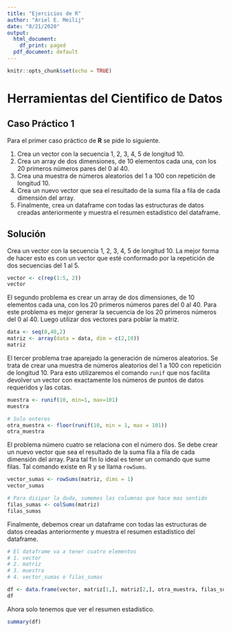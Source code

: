 ```yaml
---
title: "Ejercicios de R"
author: "Ariel E. Meilij"
date: "8/21/2020"
output:
  html_document:
    df_print: paged
  pdf_document: default
---
```


```r
knitr::opts_chunk$set(echo = TRUE)
```

# Herramientas del Cientifico de Datos

## Caso Práctico 1
Para el primer caso práctico de __R__ se pide lo siguiente.

1. Crea un vector con la secuencia 1, 2, 3, 4, 5 de longitud 10.
2. Crea un array de dos dimensiones, de 10 elementos cada una, con los 20 primeros números pares del 0 al 40.
3. Crea una muestra de números aleatorios del 1 a 100 con repetición de longitud 10.
4. Crea un nuevo vector que sea el resultado de la suma fila a fila de cada dimensión del array.
5. Finalmente, crea un dataframe con todas las estructuras de datos creadas anteriormente y muestra el resumen estadístico del dataframe.

## Solución
Crea un vector con la secuencia 1, 2, 3, 4, 5 de longitud 10. La mejor forma de hacer esto es con un vector que esté conformado por la repetición de dos secuencias del 1 al 5. 
```r
vector <- c(rep(1:5, 2))
vector
```

El segundo problema es crear un array de dos dimensiones, de 10 elementos cada una, con los 20 primeros números pares del 0 al 40. Para este problema es mejor generar la secuencia de los 20 primeros números del 0 al 40. Luego utilizar dos vectores para poblar la matriz. 

```r
data <- seq(0,40,2)
matriz <- array(data = data, dim = c(2,10))
matriz
```

El tercer problema trae aparejado la generación de números aleatorios. Se trata de crear una muestra de números aleatorios del 1 a 100 con repetición de longitud 10. Para esto utilizaremos el comando `runif` que nos facilita devolver un vector con exactamente los números de puntos de datos requeridos y las cotas.

```r
muestra <- runif(10, min=1, max=101)
muestra

# Solo enteros
otra_muestra <- floor(runif(10, min = 1, max = 101))
otra_muestra
```

El problema número cuatro se relaciona con el número dos. Se debe crear  un nuevo vector que sea el resultado de la suma fila a fila de cada dimensión del array. Para tal fin lo ideal es tener un comando que sume filas. Tal comando existe en R y se llama `rowSums`. 

```r
vector_sumas <- rowSums(matriz, dims = 1)
vector_sumas

# Para disipar la duda, sumemos las columnas que hace mas sentido
filas_sumas <- colSums(matriz)
filas_sumas
```

Finalmente, debemos crear un dataframe con todas las estructuras de datos creadas anteriormente y muestra el resumen estadístico del dataframe.

```r
# El dataframe va a tener cuatro elementos
# 1. vector
# 2. matriz
# 3. muestra
# 4. vector_sumas o filas_sumas

df <- data.frame(vector, matriz[1,], matriz[2,], otra_muestra, filas_sumas)
df
```
Ahora solo tenemos que ver el resumen estadistico. 

```r
summary(df)
```


